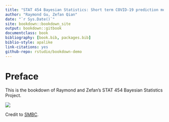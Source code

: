 ```yaml
--- 
title: "STAT 454 Bayesian Statistics: Short term COVID-19 prediction model using MCMC simulation"
author: "Raymond Gu, Zefan Qian"
date: "`r Sys.Date()`"
site: bookdown::bookdown_site
output: bookdown::gitbook
documentclass: book
bibliography: [book.bib, packages.bib]
biblio-style: apalike
link-citations: yes
github-repo: rstudio/bookdown-demo
---
```




# Preface

This is the bookdown of Raymond and Zefan's STAT 454 Bayesian Statistics Project.

![](preface_comic.jpg)

Credit to [SMBC](smbc-comics.com).
